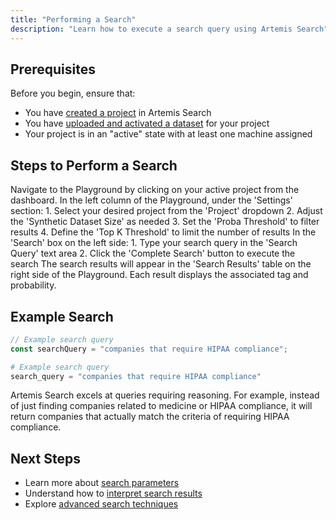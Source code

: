 ```yaml
---
title: "Performing a Search"
description: "Learn how to execute a search query using Artemis Search"
---
```


## Prerequisites

Before you begin, ensure that:
- You have [created a project](/projects/create-a-project) in Artemis Search
- You have [uploaded and activated a dataset](/datasets/upload-and-activate) for your project
- Your project is in an "active" state with at least one machine assigned

## Steps to Perform a Search

<Steps>
  <Step title="Access the Playground">
    Navigate to the Playground by clicking on your active project from the dashboard.
  </Step>

  <Step title="Configure Search Settings">
    In the left column of the Playground, under the 'Settings' section:
    1. Select your desired project from the 'Project' dropdown
    2. Adjust the 'Synthetic Dataset Size' as needed
    3. Set the 'Proba Threshold' to filter results
    4. Define the 'Top K Threshold' to limit the number of results
  </Step>

  <Step title="Enter Your Search Query">
    In the 'Search' box on the left side:
    1. Type your search query in the 'Search Query' text area
    2. Click the 'Complete Search' button to execute the search
  </Step>

  <Step title="View Results">
    The search results will appear in the 'Search Results' table on the right side of the Playground. Each result displays the associated tag and probability.
  </Step>
</Steps>

## Example Search

<CodeGroup>

```javascript
// Example search query
const searchQuery = "companies that require HIPAA compliance";
```

```python
# Example search query
search_query = "companies that require HIPAA compliance"
```

</CodeGroup>

<Note>
  Artemis Search excels at queries requiring reasoning. For example, instead of just finding companies related to medicine or HIPAA compliance, it will return companies that actually match the criteria of requiring HIPAA compliance.
</Note>

## Next Steps

- Learn more about [search parameters](/search/search-parameters)
- Understand how to [interpret search results](/search/interpreting-results)
- Explore [advanced search techniques](/search/advanced-techniques)